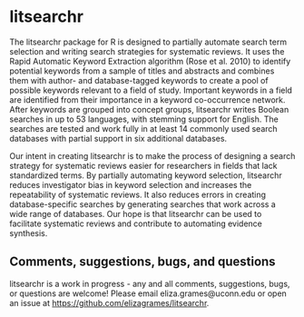 <h1> litsearchr</h1>
  
  The litsearchr package for R is designed to partially automate search term selection and writing search strategies for systematic reviews. It uses the Rapid Automatic Keyword Extraction algorithm (Rose et al. 2010) to identify potential keywords from a sample of titles and abstracts and combines them with author- and database-tagged keywords to create a pool of possible keywords relevant to a field of study. Important keywords in a field are identified from their importance in a keyword co-occurrence network. After keywords are grouped into concept groups, litsearchr writes Boolean searches in up to 53 languages, with stemming support for English. The searches are tested and work fully in at least 14 commonly used search databases with partial support in six additional databases.

Our intent in creating litsearchr is to make the process of designing a search strategy for systematic reviews easier for researchers in fields that lack standardized terms. By partially automating keyword selection, litsearchr reduces investigator bias in keyword selection and increases the repeatability of systematic reviews. It also reduces errors in creating database-specific searches by generating searches that work across a wide range of databases. Our hope is that litsearchr can be used to facilitate systematic reviews and contribute to automating evidence synthesis. 

<h2>Comments, suggestions, bugs, and questions</h2>

litsearchr is a work in progress - any and all comments, suggestions, bugs, or questions are welcome! Please email eliza.grames\@uconn.edu or open an issue at <a href="https://github.com/elizagrames/litsearchr">https://github.com/elizagrames/litsearchr</a>.
